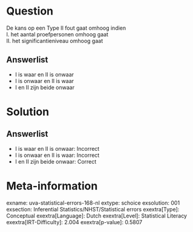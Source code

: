 Question
========

De kans op een Type II fout gaat omhoog indien\
I. het aantal proefpersonen omhoog gaat\
II. het significantieniveau omhoog gaat

Answerlist
----------

* I is waar en II is onwaar
* I is onwaar en II is waar
* I en II zijn beide onwaar

Solution
========

Answerlist
----------

* I is waar en II is onwaar: Incorrect
* I is onwaar en II is waar: Incorrect
* I en II zijn beide onwaar: Correct

Meta-information
================
exname: uva-statistical-errors-168-nl
extype: schoice
exsolution: 001
exsection: Inferential Statistics/NHST/Statistical errors
exextra[Type]: Conceptual
exextra[Language]: Dutch
exextra[Level]: Statistical Literacy
exextra[IRT-Difficulty]: 2.004
exextra[p-value]: 0.5807
